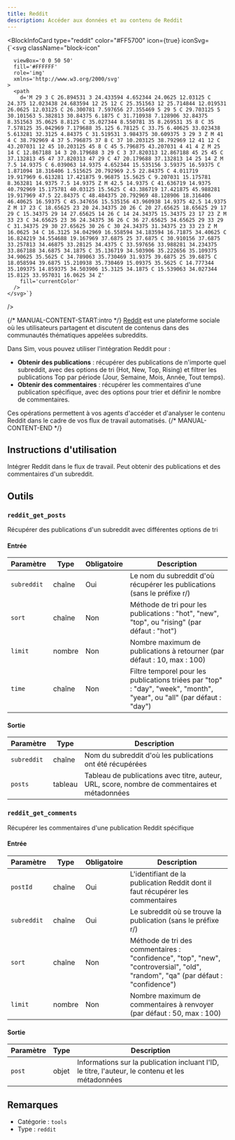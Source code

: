 ```yaml
---
title: Reddit
description: Accéder aux données et au contenu de Reddit
---
```



<BlockInfoCard 
  type="reddit"
  color="#FF5700"
  icon={true}
  iconSvg={`<svg className="block-icon"
      
      
      
      viewBox='0 0 50 50'
      fill='#FFFFFF'
      role='img'
      xmlns='http://www.w3.org/2000/svg'
    >
      <path
        d='M 29 3 C 26.894531 3 24.433594 4.652344 24.0625 12.03125 C 24.375 12.023438 24.683594 12 25 12 C 25.351563 12 25.714844 12.019531 26.0625 12.03125 C 26.300781 7.597656 27.355469 5 29 5 C 29.703125 5 30.101563 5.382813 30.84375 6.1875 C 31.710938 7.128906 32.84375 8.351563 35.0625 8.8125 C 35.027344 8.550781 35 8.269531 35 8 C 35 7.578125 35.042969 7.179688 35.125 6.78125 C 33.75 6.40625 33.023438 5.613281 32.3125 4.84375 C 31.519531 3.984375 30.609375 3 29 3 Z M 41 4 C 38.792969 4 37 5.796875 37 8 C 37 10.203125 38.792969 12 41 12 C 43.207031 12 45 10.203125 45 8 C 45 5.796875 43.207031 4 41 4 Z M 25 14 C 12.867188 14 3 20.179688 3 29 C 3 37.820313 12.867188 45 25 45 C 37.132813 45 47 37.820313 47 29 C 47 20.179688 37.132813 14 25 14 Z M 7.5 14.9375 C 6.039063 14.9375 4.652344 15.535156 3.59375 16.59375 C 1.871094 18.316406 1.515625 20.792969 2.5 22.84375 C 4.011719 19.917969 6.613281 17.421875 9.96875 15.5625 C 9.207031 15.175781 8.363281 14.9375 7.5 14.9375 Z M 42.5 14.9375 C 41.636719 14.9375 40.792969 15.175781 40.03125 15.5625 C 43.386719 17.421875 45.988281 19.917969 47.5 22.84375 C 48.484375 20.792969 48.128906 18.316406 46.40625 16.59375 C 45.347656 15.535156 43.960938 14.9375 42.5 14.9375 Z M 17 23 C 18.65625 23 20 24.34375 20 26 C 20 27.65625 18.65625 29 17 29 C 15.34375 29 14 27.65625 14 26 C 14 24.34375 15.34375 23 17 23 Z M 33 23 C 34.65625 23 36 24.34375 36 26 C 36 27.65625 34.65625 29 33 29 C 31.34375 29 30 27.65625 30 26 C 30 24.34375 31.34375 23 33 23 Z M 16.0625 34 C 16.3125 34.042969 16.558594 34.183594 16.71875 34.40625 C 16.824219 34.554688 19.167969 37.6875 25 37.6875 C 30.910156 37.6875 33.257813 34.46875 33.28125 34.4375 C 33.597656 33.988281 34.234375 33.867188 34.6875 34.1875 C 35.136719 34.503906 35.222656 35.109375 34.90625 35.5625 C 34.789063 35.730469 31.9375 39.6875 25 39.6875 C 18.058594 39.6875 15.210938 35.730469 15.09375 35.5625 C 14.777344 35.109375 14.859375 34.503906 15.3125 34.1875 C 15.539063 34.027344 15.8125 33.957031 16.0625 34 Z'
        fill='currentColor'
      />
    </svg>`}
/>

{/* MANUAL-CONTENT-START:intro */}
[Reddit](https://www.reddit.com/) est une plateforme sociale où les utilisateurs partagent et discutent de contenus dans des communautés thématiques appelées subreddits.

Dans Sim, vous pouvez utiliser l'intégration Reddit pour :

- **Obtenir des publications** : récupérer des publications de n'importe quel subreddit, avec des options de tri (Hot, New, Top, Rising) et filtrer les publications Top par période (Jour, Semaine, Mois, Année, Tout temps).
- **Obtenir des commentaires** : récupérer les commentaires d'une publication spécifique, avec des options pour trier et définir le nombre de commentaires.

Ces opérations permettent à vos agents d'accéder et d'analyser le contenu Reddit dans le cadre de vos flux de travail automatisés.
{/* MANUAL-CONTENT-END */}

## Instructions d'utilisation

Intégrer Reddit dans le flux de travail. Peut obtenir des publications et des commentaires d'un subreddit.

## Outils

### `reddit_get_posts`

Récupérer des publications d'un subreddit avec différentes options de tri

#### Entrée

| Paramètre | Type | Obligatoire | Description |
| --------- | ---- | -------- | ----------- |
| `subreddit` | chaîne | Oui | Le nom du subreddit d'où récupérer les publications \(sans le préfixe r/\) |
| `sort` | chaîne | Non | Méthode de tri pour les publications : "hot", "new", "top", ou "rising" \(par défaut : "hot"\) |
| `limit` | nombre | Non | Nombre maximum de publications à retourner \(par défaut : 10, max : 100\) |
| `time` | chaîne | Non | Filtre temporel pour les publications triées par "top" : "day", "week", "month", "year", ou "all" \(par défaut : "day"\) |

#### Sortie

| Paramètre | Type | Description |
| --------- | ---- | ----------- |
| `subreddit` | chaîne | Nom du subreddit d'où les publications ont été récupérées |
| `posts` | tableau | Tableau de publications avec titre, auteur, URL, score, nombre de commentaires et métadonnées |

### `reddit_get_comments`

Récupérer les commentaires d'une publication Reddit spécifique

#### Entrée

| Paramètre | Type | Obligatoire | Description |
| --------- | ---- | ---------- | ----------- |
| `postId` | chaîne | Oui | L'identifiant de la publication Reddit dont il faut récupérer les commentaires |
| `subreddit` | chaîne | Oui | Le subreddit où se trouve la publication \(sans le préfixe r/\) |
| `sort` | chaîne | Non | Méthode de tri des commentaires : "confidence", "top", "new", "controversial", "old", "random", "qa" \(par défaut : "confidence"\) |
| `limit` | nombre | Non | Nombre maximum de commentaires à renvoyer \(par défaut : 50, max : 100\) |

#### Sortie

| Paramètre | Type | Description |
| --------- | ---- | ----------- |
| `post` | objet | Informations sur la publication incluant l'ID, le titre, l'auteur, le contenu et les métadonnées |

## Remarques

- Catégorie : `tools`
- Type : `reddit`
